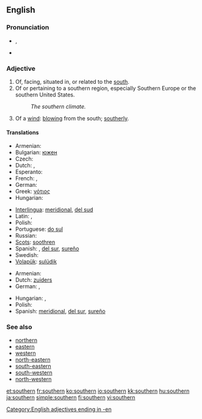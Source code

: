 ==English==

===Pronunciation===
* {{IPA|/ˈsʌðə(r)n/}}, {{SAMPA|/"sVD@(r)n/}}
* {{audio|en-us-southern.ogg|Audio (US)}}

===Adjective===
{{en-adj}}

# Of, facing, situated in, or related to the [[south]].
# Of or pertaining to a southern region, especially Southern Europe or the southern United States.
#: ''The southern climate.''
# Of a [[wind]]: [[blow]]ing from the south; [[southerly]].

====Translations====
{{trans-top|of the south}}
* Armenian: {{t-|hy|հարավային|tr=haravayin|sc=Armn|xs=Armenian}}
* Bulgarian: [[южен]] {{m}}
* Czech: {{t-|cs|jižní}}
* Dutch: {{t+|nl|zuid}}, {{t-|nl|zuidelijk}}
* Esperanto: {{t-|eo|suda|xs=Esperanto}}
* French: {{t+|fr|méridional}}, {{t+|fr|sud}}
* German: {{t+|de|südlich}}
* Greek: [[νότιος]]
* Hungarian: {{t+|hu|déli}}
{{trans-mid}}
* [[Interlingua]]: [[meridional]], [[del sud]]
* Latin: {{t+|la|meridionalis}}, {{t+|la|australis}}
* Polish: {{t+|pl|południowy}}
* Portuguese: [[do sul]]
* Russian: {{t+|ru|южный|sc=Cyrl}}
* [[Scots]]: [[soothren]]
* Spanish: {{t-|es|meridional}}, [[del sur]], [[sureño]]
* Swedish: {{t+|sv|södra}}
* [[Volapük]]: [[sulüdik]]
{{trans-bottom}}

{{trans-top|of or pertaining to a southern region}}
* Armenian: {{t-|hy|հարավային|tr=haravayin|sc=Armn|xs=Armenian}}
* Dutch: [[zuiders]]
* German: {{t+|de|südlich}}, {{t-|de|südländisch}}
{{trans-mid}}
* Hungarian: {{t+|hu|dél}}, {{t+|hu|déli}}
* Polish: {{t+|pl|południowy}}
* Spanish: [[meridional]], [[del sur]], [[sureño]]
{{trans-bottom}}

===See also===
* [[northern]]
* [[eastern]]
* [[western]]
* [[north-eastern]]
* [[south-eastern]]
* [[south-western]]
* [[north-western]]

[[Category:English adjectives ending in -en]]

[[et:southern]]
[[fr:southern]]
[[ko:southern]]
[[io:southern]]
[[kk:southern]]
[[hu:southern]]
[[ja:southern]]
[[simple:southern]]
[[fi:southern]]
[[vi:southern]]